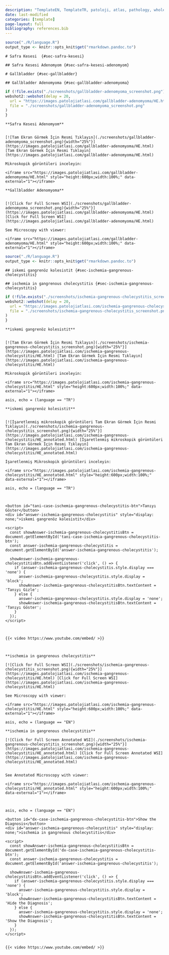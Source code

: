 ```yaml
---
description: "TemplateEN, TemplateTR, patoloji, atlas, pathology, whole slide image templateTR"
date: last-modified
categories: [template]
page-layout: full
bibliography: references.bib
---
```


```r

source("./R/language.R")
output_type <- knitr::opts_knit$get("rmarkdown.pandoc.to")

```

```asis
# Safra Kesesi  {#sec-safra-kesesi} 
```

```asis
## Safra Kesesi Adenomyom {#sec-safra-kesesi-adenomyom} 

```

```asis

# Gallbladder {#sec-gallbladder} 
```

```asis
## Gallbladder Adenomyoma {#sec-gallbladder-adenomyoma} 

```

```r
if (!file.exists("./screenshots/gallbladder-adenomyoma_screenshot.png")) {
webshot2::webshot(delay = 20,
  url = "https://images.patolojiatlasi.com/gallbladder-adenomyoma/HE.html",
  file = "./screenshots/gallbladder-adenomyoma_screenshot.png"
)
}
```

```asis

**Safra Kesesi Adenomyom**


[![Tam Ekran Görmek İçin Resmi Tıklayın](./screenshots/gallbladder-adenomyoma_screenshot.png){width="25%"}](https://images.patolojiatlasi.com/gallbladder-adenomyoma/HE.html) [Tam Ekran Görmek İçin Resmi Tıklayın](https://images.patolojiatlasi.com/gallbladder-adenomyoma/HE.html)

```


```asis

Mikroskopik görüntüleri inceleyin:

<iframe src="https://images.patolojiatlasi.com/gallbladder-adenomyoma/HE.html" style="height:600px;width:100%;" data-external="1"></iframe>

```

```asis

**Gallbladder Adenomyoma**


[![Click for Full Screen WSI](./screenshots/gallbladder-adenomyoma_screenshot.png){width="25%"}](https://images.patolojiatlasi.com/gallbladder-adenomyoma/HE.html) [Click for Full Screen WSI](https://images.patolojiatlasi.com/gallbladder-adenomyoma/HE.html)

```

```asis

See Microscopy with viewer: 

<iframe src="https://images.patolojiatlasi.com/gallbladder-adenomyoma/HE.html" style="height:600px;width:100%;" data-external="1"></iframe>

```

```r

source("./R/language.R")
output_type <- knitr::opts_knit$get("rmarkdown.pandoc.to")

```

```asis

## iskemi gangrenöz kolesistit {#sec-ischemia-gangrenous-cholecystitis}

```

```asis

## ischemia in gangrenous cholecystitis {#sec-ischemia-gangrenous-cholecystitis}

```

```r
if (!file.exists("./screenshots/ischemia-gangrenous-cholecystitis_screenshot.png")) {
webshot2::webshot(delay = 20,
  url = "https://images.patolojiatlasi.com/ischemia-gangrenous-cholecystitis/HE.html",
  file = "./screenshots/ischemia-gangrenous-cholecystitis_screenshot.png"
)
}


```

```asis

**iskemi gangrenöz kolesistit**


[![Tam Ekran Görmek İçin Resmi Tıklayın](./screenshots/ischemia-gangrenous-cholecystitis_screenshot.png){width="25%"}](https://images.patolojiatlasi.com/ischemia-gangrenous-cholecystitis/HE.html) [Tam Ekran Görmek İçin Resmi Tıklayın](https://images.patolojiatlasi.com/ischemia-gangrenous-cholecystitis/HE.html)

```


```asis

Mikroskopik görüntüleri inceleyin:

<iframe src="https://images.patolojiatlasi.com/ischemia-gangrenous-cholecystitis/HE.html" style="height:600px;width:100%;" data-external="1"></iframe>

```

```comment
asis, echo = (language == "TR")

**iskemi gangrenöz kolesistit**


[![İşaretlenmiş mikroskopik görüntüleri Tam Ekran Görmek İçin Resmi Tıklayın](./screenshots/ischemia-gangrenous-cholecystitis_screenshot.png){width="25%"}](https://images.patolojiatlasi.com/ischemia-gangrenous-cholecystitis/HE_annotated.html) [İşaretlenmiş mikroskopik görüntüleri Tam Ekran Görmek İçin Resmi Tıklayın](https://images.patolojiatlasi.com/ischemia-gangrenous-cholecystitis/HE_annotated.html)

```


```asis

İşaretlenmiş Mikroskopik görüntüleri inceleyin:

<iframe src="https://images.patolojiatlasi.com/ischemia-gangrenous-cholecystitis/HE_annotated.html" style="height:600px;width:100%;" data-external="1"></iframe>

```

```comment
asis, echo = (language == "TR")



<button id="tani-case-ischemia-gangrenous-cholecystitis-btn">Tanıyı Göster</button>
<div id="answer-ischemia-gangrenous-cholecystitis" style="display: none;">iskemi gangrenöz kolesistit</div>

<script>
  const showAnswer-ischemia-gangrenous-cholecystitisBtn = document.getElementById('tani-case-ischemia-gangrenous-cholecystitis-btn');
  const answer-ischemia-gangrenous-cholecystitis = document.getElementById('answer-ischemia-gangrenous-cholecystitis');

  showAnswer-ischemia-gangrenous-cholecystitisBtn.addEventListener('click', () => {
    if (answer-ischemia-gangrenous-cholecystitis.style.display === 'none') {
      answer-ischemia-gangrenous-cholecystitis.style.display = 'block';
      showAnswer-ischemia-gangrenous-cholecystitisBtn.textContent = 'Tanıyı Gizle';
    } else {
      answer-ischemia-gangrenous-cholecystitis.style.display = 'none';
      showAnswer-ischemia-gangrenous-cholecystitisBtn.textContent = 'Tanıyı Göster';
    }
  });
</script>



{{< video https://www.youtube.com/embed/ >}}



```

```asis

**ischemia in gangrenous cholecystitis**

[![Click for Full Screen WSI](./screenshots/ischemia-gangrenous-cholecystitis_screenshot.png){width="25%"}](https://images.patolojiatlasi.com/ischemia-gangrenous-cholecystitis/HE.html) [Click for Full Screen WSI](https://images.patolojiatlasi.com/ischemia-gangrenous-cholecystitis/HE.html)

```

```asis

See Microscopy with viewer: 

<iframe src="https://images.patolojiatlasi.com/ischemia-gangrenous-cholecystitis/HE.html" style="height:600px;width:100%;" data-external="1"></iframe>

```

```comment
asis, echo = (language == "EN")

**ischemia in gangrenous cholecystitis**

[![Click for Full Screen Annotated WSI](./screenshots/ischemia-gangrenous-cholecystitis_screenshot.png){width="25%"}](https://images.patolojiatlasi.com/ischemia-gangrenous-cholecystitis/HE_annotated.html) [Click for Full Screen Annotated WSI](https://images.patolojiatlasi.com/ischemia-gangrenous-cholecystitis/HE_annotated.html)


See Annotated Microscopy with viewer: 

<iframe src="https://images.patolojiatlasi.com/ischemia-gangrenous-cholecystitis/HE_annotated.html" style="height:600px;width:100%;" data-external="1"></iframe>



```

```comment
asis, echo = (language == "EN")

<button id="dx-case-ischemia-gangrenous-cholecystitis-btn">Show the Diagnosis</button>
<div id="answer-ischemia-gangrenous-cholecystitis" style="display: none;">ischemia in gangrenous cholecystitis</div>

<script>
  const showAnswer-ischemia-gangrenous-cholecystitisBtn = document.getElementById('dx-case-ischemia-gangrenous-cholecystitis-btn');
  const answer-ischemia-gangrenous-cholecystitis = document.getElementById('answer-ischemia-gangrenous-cholecystitis');

  showAnswer-ischemia-gangrenous-cholecystitisBtn.addEventListener('click', () => {
    if (answer-ischemia-gangrenous-cholecystitis.style.display === 'none') {
      answer-ischemia-gangrenous-cholecystitis.style.display = 'block';
      showAnswer-ischemia-gangrenous-cholecystitisBtn.textContent = 'Hide the Diagnosis';
    } else {
      answer-ischemia-gangrenous-cholecystitis.style.display = 'none';
      showAnswer-ischemia-gangrenous-cholecystitisBtn.textContent = 'Show the Diagnosis';
    }
  });
</script>


{{< video https://www.youtube.com/embed/ >}}



```
